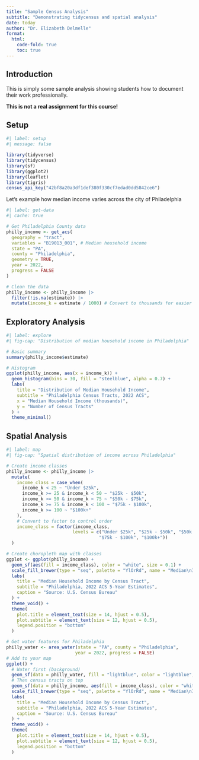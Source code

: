 ```yaml
---
title: "Sample Census Analysis"
subtitle: "Demonstrating tidycensus and spatial analysis"
date: today
author: "Dr. Elizabeth Delmelle"
format:
  html:
    code-fold: true
    toc: true
---
```


## Introduction

This is simply some sample analysis showing students how to document their work professionally.

**This is not a real assignment for this course!**

## Setup
```r
#| label: setup
#| message: false

library(tidyverse)
library(tidycensus)
library(sf)
library(ggplot2)
library(leaflet)
library(tigris)
census_api_key("42bf8a20a3df1def380f330cf7edad0dd5842ce6")
```


Let's example how median income varies across the city of Philadelphia

```r
#| label: get-data
#| cache: true

# Get Philadelphia County data
philly_income <- get_acs(
  geography = "tract",
  variables = "B19013_001", # Median household income
  state = "PA",
  county = "Philadelphia",
  geometry = TRUE,
  year = 2022,
  progress = FALSE 
)

# Clean the data
philly_income <- philly_income |>
  filter(!is.na(estimate)) |>
  mutate(income_k = estimate / 1000) # Convert to thousands for easier reading
```

## Exploratory Analysis

```r
#| label: explore
#| fig-cap: "Distribution of median household income in Philadelphia"

# Basic summary
summary(philly_income$estimate)

# Histogram
ggplot(philly_income, aes(x = income_k)) +
  geom_histogram(bins = 30, fill = "steelblue", alpha = 0.7) +
  labs(
    title = "Distribution of Median Household Income",
    subtitle = "Philadelphia Census Tracts, 2022 ACS",
    x = "Median Household Income (thousands)",
    y = "Number of Census Tracts"
  ) +
  theme_minimal()
```
## Spatial Analysis

```r
#| label: map
#| fig-cap: "Spatial distribution of income across Philadelphia"

# Create income classes
philly_income <- philly_income |>
  mutate(
    income_class = case_when(
      income_k < 25 ~ "Under $25k",
      income_k >= 25 & income_k < 50 ~ "$25k - $50k", 
      income_k >= 50 & income_k < 75 ~ "$50k - $75k",
      income_k >= 75 & income_k < 100 ~ "$75k - $100k",
      income_k >= 100 ~ "$100k+"
    ),
    # Convert to factor to control order
    income_class = factor(income_class, 
                         levels = c("Under $25k", "$25k - $50k", "$50k - $75k", 
                                   "$75k - $100k", "$100k+"))
  )

# Create choropleth map with classes
ggplot <- ggplot(philly_income) +
  geom_sf(aes(fill = income_class), color = "white", size = 0.1) +
  scale_fill_brewer(type = "seq", palette = "YlOrRd", name = "Median\nIncome") +
  labs(
    title = "Median Household Income by Census Tract",
    subtitle = "Philadelphia, 2022 ACS 5-Year Estimates",
    caption = "Source: U.S. Census Bureau"
  ) +
  theme_void() +
  theme(
    plot.title = element_text(size = 14, hjust = 0.5),
    plot.subtitle = element_text(size = 12, hjust = 0.5),
    legend.position = "bottom"
  )

# Get water features for Philadelphia
philly_water <- area_water(state = "PA", county = "Philadelphia", 
                          year = 2022, progress = FALSE)
# Add to your map
ggplot() +
  # Water first (background)
  geom_sf(data = philly_water, fill = "lightblue", color = "lightblue", alpha = 0.7) +
  # Then census tracts on top
  geom_sf(data = philly_income, aes(fill = income_class), color = "white", size = 0.1) +
  scale_fill_brewer(type = "seq", palette = "YlOrRd", name = "Median\nIncome") +
  labs(
    title = "Median Household Income by Census Tract",
    subtitle = "Philadelphia, 2022 ACS 5-Year Estimates",
    caption = "Source: U.S. Census Bureau"
  ) +
  theme_void() +
  theme(
    plot.title = element_text(size = 14, hjust = 0.5),
    plot.subtitle = element_text(size = 12, hjust = 0.5),
    legend.position = "bottom"
  )

```


